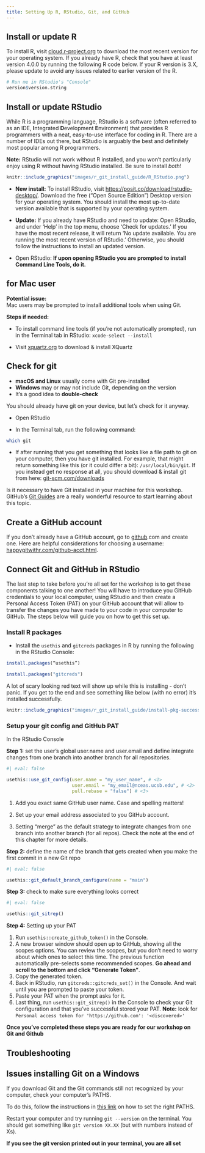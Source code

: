 ```yaml
---
title: Setting Up R, RStudio, Git, and GitHub
---
```


## Install or update R

To install R, visit [cloud.r-project.org](https://cloud.r-project.org/) to download the most recent version for your operating system. If you already have R, check that you have at least version 4.0.0 by running the following R code below. If your R version is 3.X, please update to avoid any issues related to earlier version of the R. 

```r

# Run me in RStudio's "Console"
version$version.string
```

## Install or update RStudio

While R is a programming language, RStudio is a software (often referred to as an IDE, **I**ntegrated **D**evelopment **E**nvironment) that provides R programmers with a neat, easy-to-use interface for coding in R. There are a number of IDEs out there, but RStudio is arguably the best and definitely most popular among R programmers.

**Note:** RStudio will not work without R installed, and you won't particularly enjoy using R without having RStudio installed. Be sure to install *both*!

```r
knitr::include_graphics("images/r_git_install_guide/R_RStudio.png")
```

- **New install:** To install RStudio, visit <https://posit.co/download/rstudio-desktop/>. Download the free (“Open Source Edition”) Desktop version for your operating system. You should install the most up-to-date version available that is supported by your operating system.

- **Update:** If you already have RStudio and need to update: Open RStudio, and under ‘Help’ in the top menu, choose ‘Check for updates.’ If you have the most recent release, it will return ‘No update available. You are running the most recent version of RStudio.’ Otherwise, you should follow the instructions to install an updated version.

- Open RStudio: **If upon opening RStudio you are prompted to install Command Line Tools, do it.**

::: {.callout-note}
## for Mac user
**Potential issue:**  
Mac users may be prompted to install additional tools when using Git.

**Steps if needed:**

- To install command line tools (if you’re not automatically prompted), run in the Terminal tab in RStudio: `xcode-select --install`

- Visit [xquartz.org](https://www.xquartz.org/) to download & install XQuartz
::: 

## Check for git

::: {.callout-important}

- **macOS and Linux** usually come with Git pre-installed  
- **Windows** may or may not include Git, depending on the version  
- It’s a good idea to **double-check**  
  
:::

You should already have git on your device, but let’s check for it anyway. 

- Open RStudio

- In the Terminal tab, run the following command:

```bash
which git
```

- If after running that you get something that looks like a file path to git on your computer, then you have git installed. For example, that might return something like this (or it could differ a bit): `/usr/local/bin/git`. If you instead get no response at all, you should download & install git from here: [git-scm.com/downloads](https://git-scm.com/downloads)

::: {.callout-important}
Is it necessary to have Git installed in your machine for this workshop. GitHub's [Git Guides](https://github.com/git-guides) are a really wonderful resource to start learning about this topic.
:::

## Create a GitHub account 

If you don’t already have a GitHub account, go to [github](https://github.com/).com and create one. Here are helpful considerations for choosing a username: [happygitwithr.com/github-acct.html](https://happygitwithr.com/github-acct.html).


## Connect Git and GitHub in RStudio

The last step to take before you’re all set for the workshop is to get these components talking to one another! You will have to introduce you GitHub credentials to your local computer, using RStudio and then create a Personal Access Token (PAT) on your GitHub account that will allow to transfer the changes you have made to your code in your computer to GitHub. The steps below will guide you on how to get this set up.

### Install R packages

- Install the `usethis` and `gitcreds` packages in R by running the following in the RStudio Console: 

```r
install.packages(“usethis”)

install.packages("gitcreds")
```
    
A lot of scary looking red text will show up while this is installing - don’t panic. If you get to the end and see something like below (with no error) it’s installed successfully.

```r
knitr::include_graphics("images/r_git_install_guide/install-pkg-success.png")
```


### Setup your git config and GitHub PAT

In the RStudio Console

**Step 1:** set the user's global user.name and user.email and define integrate changes from one branch into another branch for all repositories.

```r
#| eval: false

usethis::use_git_config(user.name = "my_user_name", # <1>
                        user.email = "my_email@nceas.ucsb.edu", # <2>
                        pull.rebase = "false") # <3>

```

1. Add you exact same GitHub user name. Case and spelling matters!

2. Set up your email address associated to you GitHub account.

3. Setting "merge" as the default strategy to integrate changes from one branch into another branch (for all repos). Check the note at the end of this chapter for more details.


**Step 2:** define the name of the branch that gets created when you make the first commit in a new Git repo

```r
#| eval: false

usethis::git_default_branch_configure(name = "main")

```

**Step 3:** check to make sure everything looks correct

```r
#| eval: false

usethis::git_sitrep()
```


**Step 4:** Setting up your PAT

1.  Run `usethis::create_github_token()` in the Console.
2.  A new browser window should open up to GitHub, showing all the scopes options. You can review the scopes, but you don't need to worry about which ones to select this time. The previous function automatically pre-selects some recommended scopes. **Go ahead and scroll to the bottom and click "Generate Token"**.
3.  Copy the generated token.
4.  Back in RStudio, run `gitcreds::gitcreds_set()` in the Console. And wait until you are prompted to paste your token.
5. Paste your PAT when the prompt asks for it.
6. Last thing, run `usethis::git_sitrep()` in the Console to check your Git configuration and that you've successful stored your PAT. 
**Note:** look for `Personal access token for 'https://github.com': '<discovered>'`



**Once you've completed these steps you are ready for our workshop on Git and Github**

:::{.callout-warning} 
## Troubleshooting

## Issues installing Git on a Windows
If you download Git and the Git commands still not recognized by your computer, check your computer's PATHS.

To do this, follow the instructions in [this link](https://stackoverflow.com/questions/4492979/error-git-is-not-recognized-as-an-internal-or-external-command) on how to set the right PATHS.


Restart your computer and try running `git --version` on the terminal. You should get something like `git version XX.XX` (but with numbers instead of Xs).

**If you see the git version printed out in your terminal, you are all set**
:::
